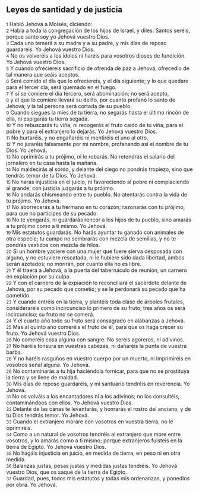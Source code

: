 == Leyes de santidad y de justicia ==

{{anchor|1}} <small>1</small> Habló Jehová a Moisés, diciendo:<br>
{{anchor|2}} <small>2</small> Habla a toda la congregación de los hijos de Israel, y diles: Santos seréis, porque santo soy yo Jehová vuestro Dios.<br>
{{anchor|3}} <small>3</small> Cada uno temerá a su madre y a su padre, y mis días de reposo guardaréis. Yo Jehová vuestro Dios.<br>
{{anchor|4}} <small>4</small> No os volveréis a los ídolos ni haréis para vosotros dioses de fundición. Yo Jehová vuestro Dios.<br>
{{anchor|5}} <small>5</small> Y cuando ofreciereis sacrificio de ofrenda de paz a Jehová, ofrecedlo de tal manera que seáis aceptos.<br>
{{anchor|6}} <small>6</small> Será comido el día que lo ofreciereis, y el día siguiente; y lo que quedare para el tercer día, será quemado en el fuego.<br>
{{anchor|7}} <small>7</small> Y si se comiere el día tercero, será abominación; no será acepto,<br>
{{anchor|8}} <small>8</small> y el que lo comiere llevará su delito, por cuanto profanó lo santo de Jehová; y la tal persona será cortada de su pueblo.<br>
{{anchor|9}} <small>9</small> Cuando siegues la mies de tu tierra, no segarás hasta el último rincón de ella, ni espigarás tu tierra segada.<br>
{{anchor|10}} <small>10</small> Y no rebuscarás tu viña, ni recogerás el fruto caído de tu viña; para el pobre y para el extranjero lo dejarás. Yo Jehová vuestro Dios.<br>
{{anchor|11}} <small>11</small> No hurtaréis, y no engañaréis ni mentiréis el uno al otro.<br>
{{anchor|12}} <small>12</small> Y no juraréis falsamente por mi nombre, profanando así el nombre de tu Dios. Yo Jehová.<br>
{{anchor|13}} <small>13</small> No oprimirás a tu prójimo, ni le robarás. No retendrás el salario del jornalero en tu casa hasta la mañana.<br>
{{anchor|14}} <small>14</small> No maldecirás al sordo, y delante del ciego no pondrás tropiezo, sino que tendrás temor de tu Dios. Yo Jehová.<br>
{{anchor|15}} <small>15</small> No harás injusticia en el juicio, ni favoreciendo al pobre ni complaciendo al grande; con justicia juzgarás a tu prójimo.<br>
{{anchor|16}} <small>16</small> No andarás chismeando entre tu pueblo. No atentarás contra la vida de tu prójimo. Yo Jehová.<br>
{{anchor|17}} <small>17</small> No aborrecerás a tu hermano en tu corazón; razonarás con tu prójimo, para que no participes de su pecado.<br>
{{anchor|18}} <small>18</small> No te vengarás, ni guardarás rencor a los hijos de tu pueblo, sino amarás a tu prójimo como a ti mismo. Yo Jehová.<br>
{{anchor|19}} <small>19</small> Mis estatutos guardarás. No harás ayuntar tu ganado con animales de otra especie; tu campo no sembrarás con mezcla de semillas, y no te pondrás vestidos con mezcla de hilos.<br>
{{anchor|20}} <small>20</small> Si un hombre yaciere con una mujer que fuere sierva desposada con alguno, y no estuviere rescatada, ni le hubiere sido dada libertad, ambos serán azotados; no morirán, por cuanto ella no es libre.<br>
{{anchor|21}} <small>21</small> Y él traerá a Jehová, a la puerta del tabernáculo de reunión, un carnero en expiación por su culpa.<br>
{{anchor|22}} <small>22</small> Y con el carnero de la expiación lo reconciliará el sacerdote delante de Jehová, por su pecado que cometió; y se le perdonará su pecado que ha cometido.<br>
{{anchor|23}} <small>23</small> Y cuando entréis en la tierra, y plantéis toda clase de árboles frutales, consideraréis como incircunciso lo primero de su fruto; tres años os será incircunciso; su fruto no se comerá.<br>
{{anchor|24}} <small>24</small> Y el cuarto año todo su fruto será consagrado en alabanzas a Jehová.<br>
{{anchor|25}} <small>25</small> Mas al quinto año comeréis el fruto de él, para que os haga crecer su fruto. Yo Jehová vuestro Dios.<br>
{{anchor|26}} <small>26</small> No comeréis cosa alguna con sangre. No seréis agoreros, ni adivinos.<br>
{{anchor|27}} <small>27</small> No haréis tonsura en vuestras cabezas, ni dañaréis la punta de vuestra barba.<br>
{{anchor|28}} <small>28</small> Y no haréis rasguños en vuestro cuerpo por un muerto, ni imprimiréis en vosotros señal alguna. Yo Jehová.<br>
{{anchor|29}} <small>29</small> No contaminarás a tu hija haciéndola fornicar,  para que no se prostituya la tierra y se llene de maldad.<br>
{{anchor|30}} <small>30</small> Mis días de reposo guardaréis, y mi santuario tendréis en reverencia. Yo Jehová.<br>
{{anchor|31}} <small>31</small> No os volváis a los encantadores ni a los adivinos; no los consultéis, contaminándoos con ellos. Yo Jehová vuestro Dios.<br>
{{anchor|32}} <small>32</small> Delante de las canas te levantarás, y honrarás el rostro del anciano, y de tu Dios tendrás temor. Yo Jehová.<br>
{{anchor|33}} <small>33</small> Cuando el extranjero morare con vosotros en vuestra tierra, no le oprimiréis.<br>
{{anchor|34}} <small>34</small> Como a un natural de vosotros tendréis al extranjero que more entre vosotros, y lo amarás como a ti mismo; porque extranjeros fuisteis en la tierra de Egipto. Yo Jehová vuestro Dios.<br>
{{anchor|35}} <small>35</small> No hagáis injusticia en juicio, en medida de tierra, en peso ni en otra medida.<br>
{{anchor|36}} <small>36</small> Balanzas justas, pesas justas y medidas justas tendréis. Yo Jehová vuestro Dios, que os saqué de la tierra de Egipto.<br>
{{anchor|37}} <small>37</small> Guardad, pues, todos mis estatutos y todas mis ordenanzas, y ponedlos por obra. Yo Jehová.<br>
